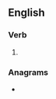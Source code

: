 ==English==

===Verb===
{{head|en|verb form}}

# {{en-third-person singular of|anatomize}}

===Anagrams===
* {{anagrams|en|a=aaeimnostz|amazonites|anastomize}}